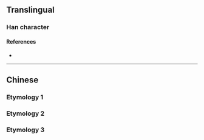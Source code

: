 {{character info/new}}
{{also|毀}}
==Translingual==

===Han character===
{{Han char|rn=79|rad=殳|as=09|sn=13|four=|canj=HMHNE|ids=⿹⿰臼殳工}}

====References====
* {{Han ref|kx=0587.031|dkj=16661|hdz=32162.040|uh=6BC1|ud=27585}}

----

==Chinese==

===Etymology 1===
{{zh-see|毀}}

===Etymology 2===
{{zh-see|譭}}

===Etymology 3===
{{zh-see|燬}}